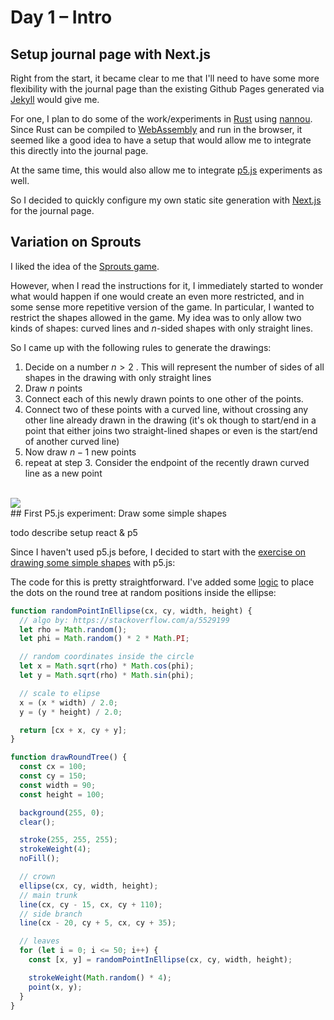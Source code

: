 # Day 1 – Intro

## Setup journal page with Next.js

Right from the start, it became clear to me that I'll need to have some more flexibility with the journal page than the existing Github Pages generated via [Jekyll](https://jekyllrb.com/) would give me.

For one, I plan to do some of the work/experiments in [Rust](https://www.rust-lang.org/) using [nannou](https://nannou.cc/).
Since Rust can be compiled to [WebAssembly](https://webassembly.org/) and run in the browser, it seemed like a good idea to have a setup that would allow me to integrate this directly into the journal page.

At the same time, this would also allow me to integrate [p5.js](https://p5js.org/) experiments as well.

So I decided to quickly configure my own static site generation with [Next.js](https://nextjs.org/) for the journal page.

## Variation on Sprouts

I liked the idea of the [Sprouts game](https://digitalideation.github.io/gencg_f2301/notes/day01/#john-h-conway--michael-s-patterson-sprouts-30-mns).

However, when I read the instructions for it, I immediately started to wonder what would happen if one would create an even more restricted, and in some sense more repetitive version of the game.
In particular, I wanted to restrict the shapes allowed in the game. My idea was to only allow two kinds of shapes: curved lines and $n$-sided shapes with only straight lines.

So I came up with the following rules to generate the drawings:

1. Decide on a number $n > 2$ . This will represent the number of sides of all shapes in the drawing with only straight lines
2. Draw $n$ points
3. Connect each of this newly drawn points to one other of the points.
4. Connect two of these points with a curved line, without crossing any other line already drawn in the drawing (it's ok though to start/end in a point that either joins two straight-lined shapes or even is the start/end of another curved line)
5. Now draw $n - 1$ new points
6. repeat at step 3. Consider the endpoint of the recently drawn curved line as a new point

<br />


<div style={{ display: "flex", justifyContent: "center" }}>
  <Image src={SproutsVariations} />
</div>
## First P5.js experiment: Draw some simple shapes

todo describe setup react & p5

Since I haven't used p5.js before, I decided to start with the [exercise on drawing some simple shapes](https://digitalideation.github.io/gencg_f2301/notes/day01/#2-draw-then-code) with p5.js:


<div style={{ display: "flex", justifyContent: "center" }}>
  <P5Tree />
</div>

The code for this is pretty straightforward. I've added some [logic](https://stackoverflow.com/a/5529199) to place the dots on the round tree at random positions inside the ellipse:

```js
function randomPointInEllipse(cx, cy, width, height) {
  // algo by: https://stackoverflow.com/a/5529199
  let rho = Math.random();
  let phi = Math.random() * 2 * Math.PI;

  // random coordinates inside the circle
  let x = Math.sqrt(rho) * Math.cos(phi);
  let y = Math.sqrt(rho) * Math.sin(phi);

  // scale to elipse
  x = (x * width) / 2.0;
  y = (y * height) / 2.0;

  return [cx + x, cy + y];
}

function drawRoundTree() {
  const cx = 100;
  const cy = 150;
  const width = 90;
  const height = 100;

  background(255, 0);
  clear();

  stroke(255, 255, 255);
  strokeWeight(4);
  noFill();

  // crown
  ellipse(cx, cy, width, height);
  // main trunk
  line(cx, cy - 15, cx, cy + 110);
  // side branch
  line(cx - 20, cy + 5, cx, cy + 35);

  // leaves
  for (let i = 0; i <= 50; i++) {
    const [x, y] = randomPointInEllipse(cx, cy, width, height);

    strokeWeight(Math.random() * 4);
    point(x, y);
  }
}
```
